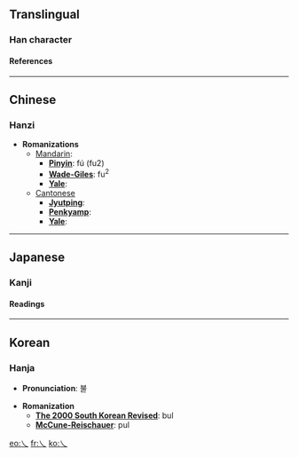 ==Translingual==
===Han character===
{{Han char|rad=丿|as=00|sn=1|so=|four=|canj=一人 (MO), X一人 (XMO)|cmean=[[stretch]]; variant form of the KangXi radical [[Wiktionary:Chinese radical index 丿|丿]]}}
====References====
{{Han ref|kx=0081.070|dkj=00107|dj=0164.080|hdz=10042.090|uh=4E40|ud=20032}}
----
==Chinese==
===Hanzi===


* '''Romanizations'''
** [[Mandarin]]:
*** '''[[Pinyin]]''': fú (fu2)
*** '''[[Wade-Giles]]''': fu<sup>2</sup>
*** '''[[Yale]]''': 
**[[Cantonese]]
***'''[[Jyutping]]''':
***'''[[Penkyamp]]''': 
***'''[[Yale]]''': 


----
==Japanese==
===Kanji===


{{ja-kanji|grade=|rs=丿00|simple=}}
====Readings====
{{ja-readings|on=[[ふつ]] (futsu), [[ぶち]] (buchi)|kun=[[まがる]] (magaru)}}


----
==Korean==
===Hanja===

* '''Pronunciation''': 불

* '''Romanization'''
** '''[[The 2000 South Korean Revised Romanization|The 2000 South Korean Revised]]''': bul
** '''[[McCune-Reischauer]]''': pul


[[eo:乀]]
[[fr:乀]]
[[ko:乀]]
